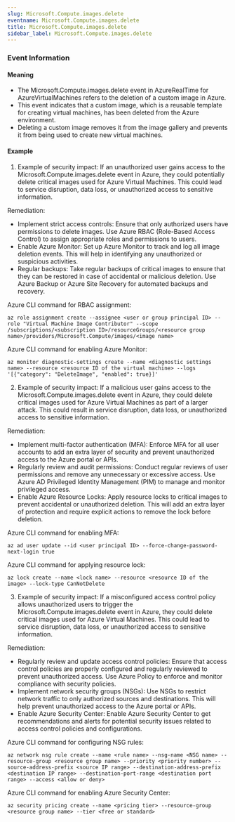 ```yaml
--- 
slug: Microsoft.Compute.images.delete
eventname: Microsoft.Compute.images.delete
title: Microsoft.Compute.images.delete
sidebar_label: Microsoft.Compute.images.delete
---
```

                       
### Event Information

#### Meaning

- The Microsoft.Compute.images.delete event in AzureRealTime for AzureVirtualMachines refers to the deletion of a custom image in Azure.
- This event indicates that a custom image, which is a reusable template for creating virtual machines, has been deleted from the Azure environment.
- Deleting a custom image removes it from the image gallery and prevents it from being used to create new virtual machines.

#### Example

1. Example of security impact: If an unauthorized user gains access to the Microsoft.Compute.images.delete event in Azure, they could potentially delete critical images used for Azure Virtual Machines. This could lead to service disruption, data loss, or unauthorized access to sensitive information.

Remediation:
- Implement strict access controls: Ensure that only authorized users have permissions to delete images. Use Azure RBAC (Role-Based Access Control) to assign appropriate roles and permissions to users.
- Enable Azure Monitor: Set up Azure Monitor to track and log all image deletion events. This will help in identifying any unauthorized or suspicious activities.
- Regular backups: Take regular backups of critical images to ensure that they can be restored in case of accidental or malicious deletion. Use Azure Backup or Azure Site Recovery for automated backups and recovery.

Azure CLI command for RBAC assignment:
```
az role assignment create --assignee <user or group principal ID> --role "Virtual Machine Image Contributor" --scope /subscriptions/<subscription ID>/resourceGroups/<resource group name>/providers/Microsoft.Compute/images/<image name>
```

Azure CLI command for enabling Azure Monitor:
```
az monitor diagnostic-settings create --name <diagnostic settings name> --resource <resource ID of the virtual machine> --logs '[{"category": "DeleteImage", "enabled": true}]'
```

2. Example of security impact: If a malicious user gains access to the Microsoft.Compute.images.delete event in Azure, they could delete critical images used for Azure Virtual Machines as part of a larger attack. This could result in service disruption, data loss, or unauthorized access to sensitive information.

Remediation:
- Implement multi-factor authentication (MFA): Enforce MFA for all user accounts to add an extra layer of security and prevent unauthorized access to the Azure portal or APIs.
- Regularly review and audit permissions: Conduct regular reviews of user permissions and remove any unnecessary or excessive access. Use Azure AD Privileged Identity Management (PIM) to manage and monitor privileged access.
- Enable Azure Resource Locks: Apply resource locks to critical images to prevent accidental or unauthorized deletion. This will add an extra layer of protection and require explicit actions to remove the lock before deletion.

Azure CLI command for enabling MFA:
```
az ad user update --id <user principal ID> --force-change-password-next-login true
```

Azure CLI command for applying resource lock:
```
az lock create --name <lock name> --resource <resource ID of the image> --lock-type CanNotDelete
```

3. Example of security impact: If a misconfigured access control policy allows unauthorized users to trigger the Microsoft.Compute.images.delete event in Azure, they could delete critical images used for Azure Virtual Machines. This could lead to service disruption, data loss, or unauthorized access to sensitive information.

Remediation:
- Regularly review and update access control policies: Ensure that access control policies are properly configured and regularly reviewed to prevent unauthorized access. Use Azure Policy to enforce and monitor compliance with security policies.
- Implement network security groups (NSGs): Use NSGs to restrict network traffic to only authorized sources and destinations. This will help prevent unauthorized access to the Azure portal or APIs.
- Enable Azure Security Center: Enable Azure Security Center to get recommendations and alerts for potential security issues related to access control policies and configurations.

Azure CLI command for configuring NSG rules:
```
az network nsg rule create --name <rule name> --nsg-name <NSG name> --resource-group <resource group name> --priority <priority number> --source-address-prefix <source IP range> --destination-address-prefix <destination IP range> --destination-port-range <destination port range> --access <allow or deny>
```

Azure CLI command for enabling Azure Security Center:
```
az security pricing create --name <pricing tier> --resource-group <resource group name> --tier <free or standard>
```


 